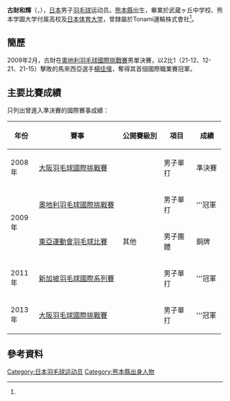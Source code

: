{{noteTA|G1=Badminton}}
{{Infobox 羽球選手
| playername              = {{lang|ja|<small>かずてる こざい</small><br/>古財 和輝}}<br/><small>({{lang|en|Kazuteru Kozai}})</small>
| image                   = 
| size                    = 
| caption                 = 
| birth_name              = 
| date_of_birth           = {{birth_date_and_age|1986|1|25}}<ref name="tonami">[http://www.tonami.co.jp/badminton/player/furuzai.htm TONAMI Transportation Co.,Ltd バドミントン部] {{webarchive|url=https://web.archive.org/web/20100226003217/http://www.tonami.co.jp/badminton/player/furuzai.htm |date=2010-02-26 }}{{ja}}</ref>
| place_of_birth          = {{JPN}}[[熊本縣|熊本縣]]<ref name="tonami"/>
| height                  = {{height|m=1.78}}<ref name="tonami"/>
| weight                  = {{weight|kg=72}}<ref name="tonami"/>
| event                   = 男子單打
| country                 = {{JPN}}
| years_active            = 
| handedness              = 右手
| coach                   = 
| highest_ranking         = 第54位
| date_of_highest_ranking = 2010年1月21日<ref name="highest-ranking">[http://bwfcontent.tournamentsoftware.com/ranking/player.aspx?id=7989&player=108320 BWF World Ranking - Ranking of Kazuteru KOZAI (52032)]{{en}}</ref>
| current_ranking         = 第645位<ref name="m52032">[http://bwfcontent.tournamentsoftware.com/ranking/category.aspx?id=7989&category=472 BWF World Ranking - BWF世界排名榜 (12/4/2014) - Men's singles]{{en}}</ref>
| date_of_current_ranking = 2014年12月4日
| played                  = 68勝–37負（男單）<br/>7勝–5負（男雙）
| titles                  = 
| bwf_profile             = 2D398D60-BF7D-4D9F-A0DB-C1F00F735D8A
| bwf_id                  = 52032
| updated                 = 2014年12月9日
}}
{{MedalTableTop}}
{{MedalSport | 男子[[羽毛球|羽毛球]]}}
{{MedalCountry | {{JPN}}}}
{{MedalCompetition | [[東亞運動會|東亞運動會]]}}
{{MedalBronze| [[2009年東亞運動會|2009年 香港]] | [[2009年東亞運動會羽毛球比賽|男子團體]] }}
{{MedalBottom}}
'''古財和輝'''（{{jpn|j=古財 和輝|kn=かずてる こざい|rm=Kazuteru Kozai}}，{{bd|1986年|1月25日}}），[[日本|日本]]男子[[羽毛球|羽毛球]]运动员。[[熊本縣|熊本縣]]出生，畢業於武蔵ヶ丘中学校、熊本学園大学付属高校及[[日本体育大学|日本体育大学]]，曾隸屬於Tonami運輸株式會社<ref name="tonami"/>。

==簡歷==
2009年2月，古財在[[2009年奧地利羽毛球國際挑戰賽|奧地利羽毛球國際挑戰賽]]男單決賽，以2比1（21-12、12-21、21-15）擊敗的馬來西亞選手[[楊佳儐|楊佳儐]]，奪得其首個國際職業賽冠軍。

==主要比賽成績==
只列出曾進入準決賽的國際賽事成績：
{| class=wikitable style="text-align:center; font-size:small;" 
!width="50"|年份
!width="180"|賽事
!width="80"|公開賽級別
!width="60"|項目
!width="50"|成績
|-
!rowspan="1"|2008年
|[[2008年大阪羽毛球國際挑戰賽|大阪羽毛球國際挑戰賽]]
|{{BWFIC}}
|男子單打
|bgcolor="#b8860b"|準決賽
|-
!rowspan="2"|2009年
|[[2009年奧地利羽毛球國際挑戰賽|奧地利羽毛球國際挑戰賽]]
|{{BWFIC}}
|男子單打
|bgcolor="gold"|'''冠軍
|-
|[[2009年東亞運動會羽毛球比賽|東亞運動會羽毛球比賽]]
|其他
|男子團體
|bgcolor="#b8860b"|銅牌
|-
!rowspan="1"|2011年
|[[2011年新加坡羽毛球國際系列賽|新加坡羽毛球國際系列賽]]
|{{BWFIS}}
|男子單打
|bgcolor="gold"|'''冠軍
|-
!rowspan="1"|2013年
|[[2013年大阪羽毛球國際挑戰賽|大阪羽毛球國際挑戰賽]]
|{{BWFIC}}
|男子單打
|bgcolor="gold"|'''冠軍
|}
{{BWF賽事級別索引}}

==參考資料==
{{Reflist}}

{{DEFAULTSORT:Kozai Kazuteru}}
[[Category:日本羽毛球运动员|Category:日本羽毛球运动员]]
[[Category:熊本縣出身人物|Category:熊本縣出身人物]]